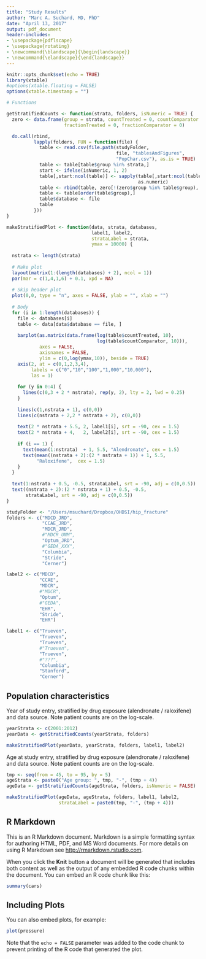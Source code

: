 ```yaml
---
title: "Study Results"
author: "Marc A. Suchard, MD, PhD"
date: "April 13, 2017"
output: pdf_document
header-includes:
- \usepackage{pdflscape}
- \usepackage{rotating}
- \newcommand{\blandscape}{\begin{landscape}}
- \newcommand{\elandscape}{\end{landscape}}
---
```


```r
knitr::opts_chunk$set(echo = TRUE)
library(xtable)
#options(xtable.floating = FALSE)
options(xtable.timestamp = "")

# Functions

getStratifiedCounts <- function(strata, folders, isNumeric = TRUE) {
  zero <- data.frame(group = strata, countTreated = 0, countComparator = 0,
                     fractionTreated = 0, fractionComparator = 0)

  do.call(rbind, 
          lapply(folders, FUN = function(file) {
            table <- read.csv(file.path(studyFolder, 
                                        file, "tablesAndFigures", 
                                        "PopChar.csv"), as.is = TRUE)
            table <- table[table$group %in% strata,]
            start <- ifelse(isNumeric, 1, 2)
            table[,start:ncol(table)] <- sapply(table[,start:ncol(table)],
                                                as.numeric)
            table <- rbind(table, zero[!(zero$group %in% table$group), ])
            table <- table[order(table$group),]
            table$database <- file
            table
          }))
}

makeStratifiedPlot <- function(data, strata, databases, 
                               label1, label2,
                               strataLabel = strata,
                               ymax = 10000) {
  
  nstrata <- length(strata)
  
  # Make plot
  layout(matrix(1:(length(databases) + 2), ncol = 1))
  par(mar = c(1,4,1,6) + 0.1, xpd = NA)
  
  # Skip header plot
  plot(0,0, type = "n", axes = FALSE, ylab = "", xlab = "")
  
  # Body
  for (i in 1:length(databases)) {
    file <- databases[i]
    table <- data[data$database == file, ]
    
    barplot(as.matrix(data.frame(log(table$countTreated, 10),
                                 log(table$countComparator, 10))),
            axes = FALSE,
            axisnames = FALSE,
            ylim = c(0,log(ymax,10)), beside = TRUE)
    axis(2, at = c(0,1,2,3,4), 
         labels = c("0","10","100","1,000","10,000"), 
         las = 1)
    
    for (y in 0:4) {
      lines(c(0,3 + 2 * nstrata), rep(y, 2), lty = 2, lwd = 0.25)
    }
    
    lines(c(1,nstrata + 1), c(0,0))
    lines(c(nstrata + 2,2 * nstrata + 2), c(0,0))
    
    text(2 * nstrata + 5.5, 2, label1[i], srt = -90, cex = 1.5)
    text(2 * nstrata + 4,   2, label2[i], srt = -90, cex = 1.5)
    
    if (i == 1) {
      text(mean(1:nstrata)  + 1, 5.5, "Alendronate", cex = 1.5)
      text(mean((nstrata + 2):(2 * nstrata + 1)) + 1, 5.5, 
           "Raloxifene",  cex = 1.5)
    }
  }
  
  text(1:nstrata + 0.5, -0.5, strataLabel, srt = -90, adj = c(0,0.5))
  text((nstrata + 2):(2 * nstrata + 1) + 0.5, -0.5, 
       strataLabel, srt = -90, adj = c(0,0.5))
}

```


```r
studyFolder <- "/Users/msuchard/Dropbox/OHDSI/hip_fracture"
folders <- c("MDCD_JRD",
             "CCAE_JRD",
             "MDCR_JRD",
             #"MDCR_UNM",
             "Optum_JRD",
             #"GEDA_XXX",
             "Columbia",
             "Stride",
             "Cerner")

label2 <- c("MDCD",
            "CCAE",
            "MDCR",
            #"MDCR",
            "Optum",
            #"GEDA",
            "EHR",
            "Stride",
            "EHR")

label1 <- c("Trueven",
            "Trueven",
            "Trueven",
            #"Trueven",
            "Trueven",
            #"???",
            "Columbia",
            "Stanford",
            "Cerner")
```


## Population characteristics

Year of study entry, stratified by drug exposure (alendronate / raloxifene) and data source.  Note patient counts are on the log-scale.

```r
yearStrata <- c(2001:2012)
yearData <- getStratifiedCounts(yearStrata, folders)

makeStratifiedPlot(yearData, yearStrata, folders, label1, label2)
```


Age at study entry, stratified by drug exposure (alendronate / raloxifene) and data source.  Note patient counts are on the log-scale.

```r
tmp <- seq(from = 45, to = 95, by = 5)
ageStrata <- paste0("Age group: ", tmp, "-", (tmp + 4))
ageData <- getStratifiedCounts(ageStrata, folders, isNumeric = FALSE)

makeStratifiedPlot(ageData, ageStrata, folders, label1, label2,
                   strataLabel = paste0(tmp, "-", (tmp + 4)))
```
<!--
```r
pop <- data.frame(group = 1, tn = 1, tp = 1, cn = 1, cp = 1)
for (file in folders) {
  table <- read.csv(file.path(studyFolder, file, "tablesAndFigures", "PopChar.csv"))
  table <- data.frame(group = table$group,
                      tn =  paste0(formatC(table$countTreated,
                                               format = "d",
                                               big.mark = ",")),
                      tp = paste0("(",
                                  formatC(round(table$fractionTreated * 100, 1), format = "f", digits = 1),")"),

                      cn = paste0(formatC(table$countComparator,
                                                  format = "d",
                                                  big.mark = ",")),
                      cp = paste0("(",
                                  formatC(round(table$fractionComparator * 100, 1), format = "f", digits = 1),
                                  ")")
                      )
  # table$treated <- as.character(table$treated)
  # table$comparator <- as.character(table$comparator)
  # table$treated[is.na(table$treated)] <- ""
  # table$comparator[is.na(table$comparator)] <- ""
  
  pop <- merge(pop, table, by = "group", all = TRUE)
  colnames(pop)[which(colnames(pop) == "tn.x")] <- "tn"
  colnames(pop)[which(colnames(pop) == "tp.x")] <- "tp"
  colnames(pop)[which(colnames(pop) == "cn.x")] <- "cn"
  colnames(pop)[which(colnames(pop) == "cp.x")] <- "cp"
  
  # pop$treated.y <- as.character(pop$treated.y)
  # pop$comparator.y <- as.character(pop$comparator.y)
  # pop$treated.y[is.na(pop$treated.y)] <- ""
  # pop$comparator.y[is.na(pop$comparator.y)] <- ""
  
  colnames(pop)[which(colnames(pop) == "tn.y")] <- paste0("tn_", file)
  colnames(pop)[which(colnames(pop) == "tp.y")] <- paste0("tp_", file)
  colnames(pop)[which(colnames(pop) == "cn.y")] <- paste0("cn_", file)
  colnames(pop)[which(colnames(pop) == "cp.y")] <- paste0("cp_", file)
}

pop <- pop[pop$group != "FEMALE",]
pop <- pop[pop$group != 1,]
pop <- pop[,colnames(pop) != "tn"]
pop <- pop[,colnames(pop) != "tp"]
pop <- pop[,colnames(pop) != "cn"]
pop <- pop[,colnames(pop) != "cp"]
pop[] <- lapply(pop, as.character)
pop[is.na(pop)] <- ""

colnames(pop) <- NULL
row.names(pop) <- NULL

# knitr::kable(pop[1:12,], row.names = FALSE, align = "c")
tab <- xtable(pop[1:12,])
align(tab) <- c("l","l",rep(c("r","l"),2 * length(folders)))
print(tab, include.rownames = FALSE, floating.environment = "sidewaystable")
```
-->

## R Markdown

This is an R Markdown document. Markdown is a simple formatting syntax for authoring HTML, PDF, and MS Word documents. For more details on using R Markdown see <http://rmarkdown.rstudio.com>.

When you click the **Knit** button a document will be generated that includes both content as well as the output of any embedded R code chunks within the document. You can embed an R code chunk like this:

```r
summary(cars)
```

## Including Plots

You can also embed plots, for example:

```r
plot(pressure)
```

Note that the `echo = FALSE` parameter was added to the code chunk to prevent printing of the R code that generated the plot.
